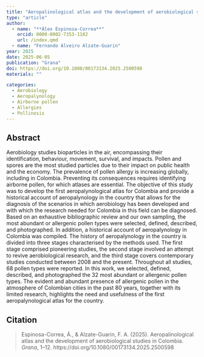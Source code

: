 ```yaml
---
title: "Aeropalinological atlas and the development of aerobiological studies in Colombia"
type: "article"
author:
  - name: "**Álex Espinosa-Correa**"
    orcid: 0000-0002-7353-1182
    url: /index.qmd
  - name: "Fernando Alveiro Alzate-Guarin"
year: 2025
date: 2025-06-05
publication: "Grana"
doi: https://doi.org/10.1080/00173134.2025.2500598
materials: ""

categories:
  - Aerobiology
  - Aeropalynology
  - Airborne pollen
  - Allergies
  - Pollinosis
---
```


## Abstract

Aerobiology studies bioparticles in the air, encompassing their identification, behaviour, movement, survival, and impacts. Pollen and spores are the most studied particles due to their impact on public health and the economy. The prevalence of pollen allergy is increasing globally, including in Colombia. Preventing its consequences requires identifying airborne pollen, for which atlases are essential. The objective of this study was to develop the first aeropalynological atlas for Colombia and provide a historical account of aeropalynology in the country that allows for the diagnosis of the scenarios in which aerobiology has been developed and with which the research needed for Colombia in this field can be diagnosed. Based on an exhaustive bibliographic review and our own sampling, the most abundant or allergenic pollen types were selected, defined, described, and photographed. In addition, a historical account of aeropalynology in Colombia was compiled. The history of aeropalynology in the country is divided into three stages characterised by the methods used. The first stage comprised pioneering studies, the second stage involved an attempt to revive aerobiological research, and the third stage covers contemporary studies conducted between 2008 and the present. Throughout all studies, 68 pollen types were reported. In this work, we selected, defined, described, and photographed the 32 most abundant or allergenic pollen types. The evident and abundant presence of allergenic pollen in the atmosphere of Colombian cities in the past 80 years, together with its limited research, highlights the need and usefulness of the first aeropalynological atlas for the country.

## Citation

> Espinosa-Correa, Á., & Alzate-Guarin, F. A. (2025). Aeropalinological atlas and the development of aerobiological studies in Colombia. *Grana*, 1–12. https://doi.org/10.1080/00173134.2025.2500598
